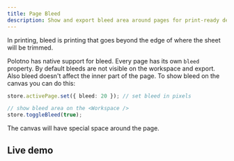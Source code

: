 ```yaml
---
title: Page Bleed
description: Show and export bleed area around pages for print-ready designs
---
```


In printing, bleed is printing that goes beyond the edge of where the sheet will be trimmed.

Polotno has native support for bleed. Every page has its own `bleed` property. By default bleeds are not visible on the workspace and export. Also bleed doesn't affect the inner part of the page. To show bleed on the canvas you can do this:

```ts
store.activePage.set({ bleed: 20 }); // set bleed in pixels

// show bleed area on the <Workspace />
store.toggleBleed(true);
```

The canvas will have special space around the page.

## Live demo

<Sandbox github="polotno-project/polotno-site/tree/source/examples/polotno-page-bleed" />



